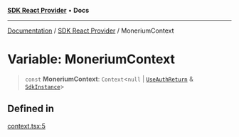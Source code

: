 [**SDK React Provider**](../index.mdx) • **Docs**

***

[Documentation](../../index.mdx) / [SDK React Provider](../index.mdx) / MoneriumContext

# Variable: MoneriumContext

> `const` **MoneriumContext**: `Context`\<`null` \| [`UseAuthReturn`](../type-aliases/UseAuthReturn.mdx) & [`SdkInstance`](../type-aliases/SdkInstance.mdx)\>

## Defined in

[context.tsx:5](https://github.com/monerium/js-monorepo/blob/1f07b3662d18c631941e215c70068d205e95c304/packages/sdk-react-provider/src/lib/context.tsx#L5)
